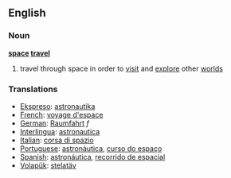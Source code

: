 ==English==
===Noun===
{{wikipediapar|space exploration}}
'''[[space]] [[travel]]'''
# travel through space in order to [[visit]] and [[explore]] other [[world]]s
=== Translations === 
*[[Ekspreso]]: [[astronautika]]
*[[French]]: [[voyage d'espace]] 
*[[German]]: [[Raumfahrt]] ''f''
*[[Interlingua]]: [[astronautica]] 
*[[Italian]]: [[corsa di spazio]] 
*[[Portuguese]]: [[astronáutica]], [[curso do espaço]] 
*[[Spanish]]: [[astronáutica]], [[recorrido de espacial]] 
*[[Volapük]]: [[stelatäv]]